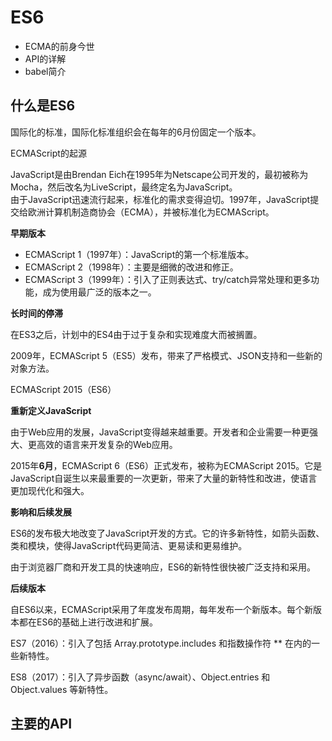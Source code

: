 # ES6
- ECMA的前身今世  
- API的详解  
- babel简介  

## 什么是ES6  
国际化的标准，国际化标准组织会在每年的6月份固定一个版本。  

ECMAScript的起源  

JavaScript是由Brendan Eich在1995年为Netscape公司开发的，最初被称为Mocha，然后改名为LiveScript，最终定名为JavaScript。  
由于JavaScript迅速流行起来，标准化的需求变得迫切。1997年，JavaScript提交给欧洲计算机制造商协会（ECMA），并被标准化为ECMAScript。 

**早期版本**  

- ECMAScript 1（1997年）：JavaScript的第一个标准版本。  
- ECMAScript 2（1998年）：主要是细微的改进和修正。  
- ECMAScript 3（1999年）：引入了正则表达式、try/catch异常处理和更多功能，成为使用最广泛的版本之一。  

**长时间的停滞**  

在ES3之后，计划中的ES4由于过于复杂和实现难度大而被搁置。  

2009年，ECMAScript 5（ES5）发布，带来了严格模式、JSON支持和一些新的对象方法。  

ECMAScript 2015（ES6）  

**重新定义JavaScript**  

由于Web应用的发展，JavaScript变得越来越重要。开发者和企业需要一种更强大、更高效的语言来开发复杂的Web应用。  

2015年**6月**，ECMAScript 6（ES6）正式发布，被称为ECMAScript 2015。它是JavaScript自诞生以来最重要的一次更新，带来了大量的新特性和改进，使语言更加现代化和强大。  

**影响和后续发展**  

ES6的发布极大地改变了JavaScript开发的方式。它的许多新特性，如箭头函数、类和模块，使得JavaScript代码更简洁、更易读和更易维护。  

由于浏览器厂商和开发工具的快速响应，ES6的新特性很快被广泛支持和采用。  

**后续版本**  

自ES6以来，ECMAScript采用了年度发布周期，每年发布一个新版本。每个新版本都在ES6的基础上进行改进和扩展。  

ES7（2016）：引入了包括 Array.prototype.includes 和指数操作符 ** 在内的一些新特性。  

ES8（2017）：引入了异步函数（async/await）、Object.entries 和 Object.values 等新特性。  

## 主要的API  